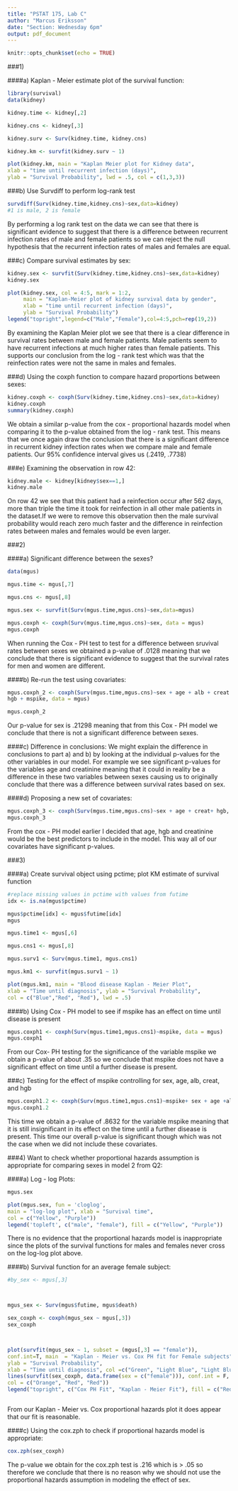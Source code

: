 ---
title: "PSTAT 175, Lab C"
author: "Marcus Eriksson"
date: "Section: Wednesday 6pm"
output: pdf_document
---

```{r setup, include=FALSE}
knitr::opts_chunk$set(echo = TRUE)
```

###1) 

####a) Kaplan - Meier estimate plot of the survival function:

```{r}
library(survival)
data(kidney)

kidney.time <- kidney[,2]

kidney.cns <- kidney[,3]

kidney.surv <- Surv(kidney.time, kidney.cns)

kidney.km <- survfit(kidney.surv ~ 1)

plot(kidney.km, main = "Kaplan Meier plot for Kidney data",
xlab = "time until recurrent infection (days)",
ylab = "Survival Probability", lwd = .5, col = c(1,3,3))

```


###b) Use Survdiff to perform log-rank test

```{r}
survdiff(Surv(kidney.time,kidney.cns)~sex,data=kidney)
#1 is male, 2 is female
```

By performing a log rank test on the data we can see that there is significant evidence to suggest that there is a difference between recurrent infection rates of male and female patients so we can reject the null hypothesis that the recurrent infection rates of males and females are equal.


###c) Compare survival estimates by sex:

```{r}


kidney.sex <- survfit(Surv(kidney.time,kidney.cns)~sex,data=kidney)
kidney.sex

plot(kidney.sex, col = 4:5, mark = 1:2,
     main = "Kaplan-Meier plot of kidney survival data by gender",
     xlab = "time until recurrent infection (days)",
     ylab = "Survival Probability")
legend("topright",legend=c("Male","Female"),col=4:5,pch=rep(19,2))
```

By examining the Kaplan Meier plot we see that there is a clear difference in survival rates between male and female patients. Male patients seem to have recurrent infections at much higher rates than female patients. This supports our conclusion from the log - rank test which was that the reinfection rates were not the same in males and females.

###d) Using the coxph function to compare hazard proportions between sexes:

```{r}
kidney.coxph <- coxph(Surv(kidney.time,kidney.cns)~sex,data=kidney)
kidney.coxph
summary(kidney.coxph)
```

We obtain a similar p-value from the cox - proportional hazards model when comparing it to the p-value obtained from the log - rank test. This means that we once again draw the conclusion that there is a significant difference in recurrent kidney infection rates when we compare male and female patients. Our 95% confidence interval gives us (.2419, .7738)




###e) Examining the observation in row 42:

```{r}
kidney.male <- kidney[kidney$sex==1,]
kidney.male
```

On row 42 we see that this patient had a reinfection occur after 562 days, more than triple the time it took for reinfection in all other male patients in the dataset.If we were to remove this observation then the male survival probability would reach zero much faster and the difference in reinfection rates between males and females would be even larger.


###2) 

####a) Significant difference between the sexes?

```{r}
data(mgus)

mgus.time <- mgus[,7]

mgus.cns <- mgus[,8]

mgus.sex <- survfit(Surv(mgus.time,mgus.cns)~sex,data=mgus)

mgus.coxph <- coxph(Surv(mgus.time,mgus.cns)~sex, data = mgus)
mgus.coxph
```

When running the Cox - PH test to test for a difference between sruvival rates between sexes we obtained a p-value of .0128 meaning that we conclude that there is significant evidence to suggest that the survival rates for men and women are different.

####b) Re-run the test using covariates: 

```{r}
mgus.coxph_2 <- coxph(Surv(mgus.time,mgus.cns)~sex + age + alb + creat +
hgb + mspike, data = mgus)

mgus.coxph_2
```

Our p-value for sex is .21298 meaning that from this Cox - PH model we conclude that there is not a significant difference between sexes. 

####c) Difference in conclusions:
We might explain the difference in conclusions to part a) and b) by looking at the individual p-values for the other variables in our model. For example we see significant p-values for the variables age and creatinine meaning that it could in reality be a difference in these two variables between sexes causing us to originally conclude that there was a difference between survival rates based on sex.

####d) Proposing a new set of covariates:


```{r}
mgus.coxph_3 <- coxph(Surv(mgus.time,mgus.cns)~sex + age + creat+ hgb, data = mgus)
mgus.coxph_3
```

From the cox - PH model earlier I decided that age, hgb and creatinine would be the  best predictors to include in the model. This way all of our covariates have  significant p-values.


###3)

####a) Create survival object using pctime; plot KM estimate of survival function

```{r}

#replace missing values in pctime with values from futime
idx <- is.na(mgus$pctime)

mgus$pctime[idx] <- mgus$futime[idx]
mgus

mgus.time1 <- mgus[,6]

mgus.cns1 <- mgus[,8]

mgus.surv1 <- Surv(mgus.time1, mgus.cns1)

mgus.km1 <- survfit(mgus.surv1 ~ 1)

plot(mgus.km1, main = "Blood disease Kaplan - Meier Plot", 
xlab = "Time until diagnosis", ylab = "Survival Probability", 
col = c("Blue","Red", "Red"), lwd = .5)
```


####b) Using Cox - PH model to see if mspike has an effect on time until disease is present



```{r}
mgus.coxph1 <- coxph(Surv(mgus.time1,mgus.cns1)~mspike, data = mgus)
mgus.coxph1
```

From our Cox- PH testing for the significance of the variable mspike we obtain a p-value of about .35 so we conclude that mspike does not have a significant effect on time until a further disease is present.



###c) Testing for the effect of mspike controlling for sex, age, alb, creat, and hgb

```{r}
mgus.coxph1.2 <- coxph(Surv(mgus.time1,mgus.cns1)~mspike+ sex + age +alb + hgb, data = mgus)
mgus.coxph1.2
```

This time we obtain a p-value of .8632 for the variable mspike meaning that it is still insignificant in its effect on the time until a further disease is present. This time our overall p-value is significant though which was not the case when we did not include these covariates.


###4) Want to check whether proportional hazards assumption is appropriate for comparing sexes in model 2 from Q2:

####a) Log - log Plots:

```{r}
mgus.sex

plot(mgus.sex, fun = 'cloglog', 
main = "log-log plot", xlab = "Survival time", 
col = c("Yellow", "Purple"))
legend('topleft', c("male", "female"), fill = c("Yellow", "Purple"))
```

There is no evidence that the proportional hazards model is inappropriate since the plots of the survival functions for males and females never cross on the log-log plot above.  



####b) Survival function for an average female subject:

```{r}
#by_sex <- mgus[,3]



mgus_sex <- Surv(mgus$futime, mgus$death)

sex_coxph <- coxph(mgus_sex ~ mgus[,3])
sex_coxph



plot(survfit(mgus_sex ~ 1, subset = (mgus[,3] == "female")), 
conf.int=T, main  = "Kaplan - Meier vs. Cox PH fit for Female subjects",
ylab = "Survival Probability", 
xlab = "Time until diagnosis", col =c("Green", "Light Blue", "Light Blue"))
lines(survfit(sex_coxph, data.frame(sex = c("female"))), conf.int = F,
col = c("Orange", "Red", "Red"))
legend("topright", c("Cox PH Fit", "Kaplan - Meier Fit"), fill = c("Red", "Green"))



```

From our Kaplan - Meier vs. Cox proportional hazards plot it does appear that our fit is reasonable.


####c) Using the cox.zph to check if proportional hazards model is appropriate:

```{r}
cox.zph(sex_coxph)
```

The p-value we obtain for the cox.zph test is .216 which is > .05 so therefore we conclude that there is no reason why we should not use the proportional hazards assumption in modeling the effect of sex.







